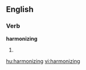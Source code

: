 ==English==

===Verb===
'''harmonizing'''

# {{third-person singular of|[[harmonize]]}}

[[hu:harmonizing]]
[[vi:harmonizing]]